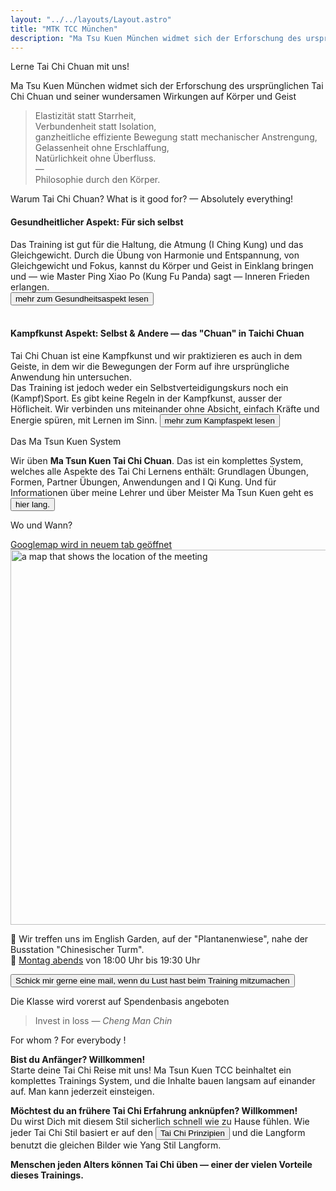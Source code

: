 ```yaml
---
layout: "../../layouts/Layout.astro"
title: "MTK TCC München"
description: "Ma Tsu Kuen München widmet sich der Erforschung des ursprünglichen Tai Chi Chuan und seiner wundersamen Wirkungen auf Körper und Geist "
---
```


<CurvedHeadline tag="h2" direction="R2L" type="smile" offset="-20" class="top-[160px] sm:top-[-50px] md:top-[100px] lg:top-[500px] fill-terracotta">Lerne Tai Chi Chuan mit uns!</CurvedHeadline>

Ma Tsu Kuen München widmet sich der Erforschung des ursprünglichen Tai Chi Chuan und seiner wundersamen Wirkungen auf Körper und Geist 

<div class="block sm:h-0 h-32"></div>

> Elastizität statt Starrheit, <br />
> Verbundenheit statt Isolation, <br />
> ganzheitliche effiziente Bewegung statt mechanischer Anstrengung, <br />
> Gelassenheit ohne Erschlaffung, <br />
> Natürlichkeit ohne Überfluss. <br />
> — <br />
> Philosophie durch den Körper. <br />



<CurvedHeadline tag="h2" type="slope" direction="R2L" offset="8" class="top-[30px] sm:top-[100px] md:top-[200px]  fill-terracotta">Warum Tai Chi Chuan?</CurvedHeadline>
<CurvedHeadline tag="h3" type="quarter" direction="R2L" offset="20" class="top-[-20px] sm:top-[-150px] md:top-[200px] 2xl:top-[50px] fill-lazuli">What is it good for? — Absolutely everything!</CurvedHeadline>
#### Gesundheitlicher Aspekt: Für sich selbst
Das Training ist gut für die Haltung, die Atmung (I Ching Kung) und das Gleichgewicht. Durch die Übung von Harmonie und Entspannung, von Gleichgewicht und Fokus, kannst du Körper und Geist in Einklang bringen und — wie Master Ping Xiao Po (Kung Fu Panda) sagt — Inneren Frieden erlangen.<br/>
<Button class="" href="./taichi#health-aspects">mehr zum Gesundheitsaspekt lesen</Button> 
<br /><br />
#### Kampfkunst Aspekt: Selbst & Andere — das "Chuan" in Taichi Chuan
Tai Chi Chuan ist eine Kampfkunst und wir praktizieren es auch in dem Geiste, in dem wir die Bewegungen der Form auf ihre ursprüngliche Anwendung hin untersuchen.
<br />Das Training ist jedoch weder ein Selbstverteidigungskurs noch ein (Kampf)Sport.
Es gibt keine Regeln in der Kampfkunst, ausser der Höflicheit.
Wir verbinden uns miteinander ohne Absicht, einfach Kräfte und Energie spüren, mit Lernen im Sinn.
<Button class="" href="./taichi#martial-aspects">mehr zum Kampfaspekt lesen</Button> 

<CurvedHeadline tag="h3" type="kicker" direction="R2L" offset="0" class="top-[-90px] sm:top-[-200px] xl:top-[-300px] 2xl:top-[-400px] fill-lazuli">Das Ma Tsun Kuen System</CurvedHeadline>

Wir üben **Ma Tsun Kuen Tai Chi Chuan**. Das ist ein komplettes System, welches alle Aspekte des Tai Chi Lernens enthält: Grundlagen Übungen, Formen, Partner Übungen, Anwendungen and I Qi Kung.
</Button> Und für Informationen über meine Lehrer und über Meister Ma Tsun Kuen geht es <Button href="./about"> hier lang.</Button>

<CurvedHeadline tag="h2" type="frown" direction="L2R" offset="-10" class="fill-terracotta md:top-[150px] 2xl:top-[0px]">Wo und Wann?</CurvedHeadline>

<a href="https://maps.app.goo.gl/B487KdWNx74MfPqt9" target="blank" class="tooltip">
<span class="tooltiptext">Googlemap wird in neuem tab geöffnet</span>
<Image src={mapImage} width="600" alt="a map that shows the location of the meeting" />
</a>

📍 Wir treffen uns im English Garden, auf der "Plantanenwiese", nahe der Busstation  "Chinesischer Turm".<br/>
📅 <u>Montag abends</u> von 18:00 Uhr bis 19:30 Uhr

<Button class="py-4 px-8 rounded-full" href="#contact">Schick mir gerne eine mail, wenn du Lust hast beim Training mitzumachen</Button> 

Die Klasse wird vorerst auf Spendenbasis angeboten



> Invest in loss — *Cheng Man Chin*

<CurvedHeadline tag="h2" type="wave" direction="R2L" offset="-20" class="top-[-50px] sm:top-[-150px] md:top-[0px] lg:top-[-50px] xl:top-[-150px] 2xl:top-[-250px] fill-terracotta">For whom ? For everybody !</CurvedHeadline>

**Bist du Anfänger? Willkommen!**<br/>
Starte deine Tai Chi Reise mit uns! Ma Tsun Kuen TCC beinhaltet ein komplettes Trainings System, und die Inhalte bauen langsam auf einander auf. Man kann jederzeit einsteigen.

**Möchtest du an frühere Tai Chi Erfahrung anknüpfen? Willkommen!**<br/>
Du wirst Dich mit diesem Stil sicherlich schnell wie zu Hause fühlen. Wie jeder Tai Chi Stil basiert er auf den <Button href="./taichi#Tai-Chi-Prinzipien">Tai Chi Prinzipien</Button> und die Langform benutzt die gleichen Bilder wie Yang Stil Langform.

**Menschen jeden Alters können Tai Chi üben — einer der vielen Vorteile dieses Trainings.**<br/>

